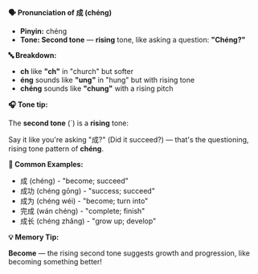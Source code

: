 **🗣️ Pronunciation of 成 (chéng)**

- **Pinyin:** chéng
- **Tone: Second tone** — **rising** tone, like asking a question: **"Chéng?"**

**🔤 Breakdown:**

- **ch** like **"ch"** in "church" but softer
- **éng** sounds like **"ung"** in "hung" but with rising tone
- **chéng** sounds like **"chung"** with a rising pitch

**🎧 Tone tip:**

The **second tone** (´) is a **rising** tone:

Say it like you're asking "成?" (Did it succeed?) — that's the questioning, rising tone pattern of
**chéng**.

**📝 Common Examples:**

- 成 (chéng) - "become; succeed"
- 成功 (chéng gōng) - "success; succeed"
- 成为 (chéng wéi) - "become; turn into"
- 完成 (wán chéng) - "complete; finish"
- 成长 (chéng zhǎng) - "grow up; develop"

**💡 Memory Tip:**

**Become** — the rising second tone suggests growth and progression, like becoming something better!
